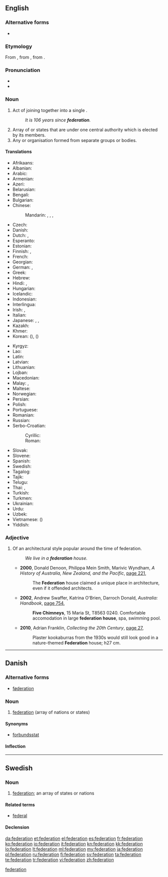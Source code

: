 {{also|fédération}}
==English==
{{wikipedia|dab=federation (disambiguation)|federation}}
{{wikipedia}}

===Alternative forms===
* {{l|en|fœderation}} {{qualifier|archaic}} {{defdate|18<sup>th</sup>–19<sup>th</sup> C}}

===Etymology===
From {{etyl|fr}} {{term|fédération}}, from {{etyl|LL.}} {{term|foederatio}}, from {{etyl|la}} {{term|foederare}}.

===Pronunciation===
* {{audio|en-us-federation.ogg|Audio (US)}}
* {{rhymes|eɪʃən}}

===Noun===
{{en-noun}}

# Act of joining together into a single {{l|en|political}} {{l|en|entity}}.
#: '' It is 106 years since '''federation'''.''
# Array of {{l|en|nations}} or states that are {{l|en|unified}} under one central authority which is elected by its members.
# Any {{l|en|society}} or organisation formed from separate groups or bodies.

====Translations====
{{trans-top|array of nations or states}}
* Afrikaans: {{t-|af|federasie}}
* Albanian: {{t-|sq|federatë|f}}
* Arabic: {{t+|ar|اتحاد|m|tr=ittiḥād}}
* Armenian: {{t-|hy|դաշնություն|tr=dašnut’yun}}
* Azeri: {{t-|az|federasiya}}
* Belarusian: {{t-|be|федэрацыя|f|tr=federácyja|sc=Cyrl}}
* Bengali: {{t-|bn|ফেডারেশন|tr=pheḑareshôn|sc=Beng}}
* Bulgarian: {{t+|bg|федерация|f|tr=federácija|sc=Cyrl}}
* Chinese:
*: Mandarin: {{t|cmn|聯邦|sc=Hani}}, {{t|cmn|联邦|tr=liánbāng|sc=Hani}}, {{t|cmn|聯合會|sc=Hani}}, {{t|cmn|联合会|tr=liánhéhuì|sc=Hani}}
* Czech: {{t-|cs|federace|f}}
* Danish: {{t+|da|føderation|c}}
* Dutch: {{t+|nl|federatie|f}}, {{t|nl|bondstaat|m}}
* Esperanto: {{t-|eo|federacio}}
* Estonian: {{t-|et|föderatsioon}}
* Finnish: {{t+|fi|liittovaltio}}, {{t+|fi|federaatio}}
* French: {{t+|fr|fédération|f}}
* Georgian: {{t-|ka|ფედერაცია|tr=p'ederac'ia|sc=Geor}}
* German: {{t-|de|Föderation|f}}, {{t+|de|Bund|m}}
* Greek: {{t+|el|ομοσπονδία|f|tr=omospondía}}
* Hebrew: {{t-|he|פדרציה|f|tr=pederátsiya|sc=Hebr}}
* Hindi: {{t-|hi|महासंघ|m|tr=mahāsaṅgha|sc=Deva}}, {{t-|hi|फ़ेडरेशन|tr=feḍareśan|sc=Deva}}
* Hungarian: {{t+|hu|föderáció}}
* Icelandic: {{t+|is|samband|n}}
* Indonesian: {{t+|id|federasi}}
* Interlingua: {{t-|ia|federation}}
* Irish: {{t-|ga|cónaidhm|f}}, {{t-|ga|feidearálacht|f}}
* Italian: {{t+|it|federazione|f}}
* Japanese: {{t+|ja|連邦|tr=れんぽう, renpō}}, {{t+|ja|連盟|tr=れんめい, renmei}}, {{t+|ja|同盟|tr=どうめい, dōmei}}
* Kazakh: {{t|kk|федерация|tr=federatsiya|sc=Cyrl}}
* Khmer: {{t-|km|សហព័ន្ធ​|tr=sa’ha’ poan|sc=Khmr}}
* Korean: {{t+|ko|연방|tr=yeonbang|sc=Kore}} ({{t+|ko|聯邦|sc=Kore}}), {{t+|ko|연합|tr=yeonhap|sc=Kore}} ({{t+|ko|聯合|sc=Kore}})
{{trans-mid}}
* Kyrgyz: {{t-|ky|федерация|tr=federatsiya|sc=Cyrl}}
* Lao: {{t+|lo|ສະຫະພັນ|tr=sa ha phan|sc=Laoo}}
* Latin: {{t-|la|foederatio|f}}
* Latvian: {{t-|lv|federācija|f}}
* Lithuanian: {{t-|lt|federacija|f}}
* Lojban: {{t-|jbo|gumgu'e}}
* Macedonian: {{t-|mk|федерација|f|tr=federácija|sc=Cyrl}}
* Malay: {{t-|ms|persekutuan}}, {{t|ms|federasi}}
* Maltese: {{t-|mt|federazzjoni|f}}
* Norwegian: {{t-|no|føderasjon}}
* Persian: {{t+|fa|فدراسیون|tr=federâsyun|sc=fa-Arab}}
* Polish: {{t+|pl|federacja|f}}
* Portuguese: {{t+|pt|federação|f}}
* Romanian: {{t-|ro|federație|f}}
* Russian: {{t+|ru|федерация|f|tr=federácija}}
* Serbo-Croatian:
*: Cyrillic: {{t-|sh|федерација|f}}
*: Roman: {{t-|sh|federacija|f}}
* Slovak: {{t-|sk|federácie|f}}
* Slovene: {{t-|sl|federacija|f}}
* Spanish: {{t+|es|federación|f}}
* Swedish: {{t+|sv|federation|c}}
* Tagalog: {{t-|tl|pederasyong}}
* Tajik: {{t-|tg|федерасия|tr=federasiya|sc=Cyrl}}
* Telugu: {{t-|te|సమాఖ్య|tr=samaakhya}}
* Thai: {{t-|th|สหพันธรัฐ|tr=sàhàpantárát|sc=Thai}}, {{t-|th|สหพันธ์|tr=sàhàpan|sc=Thai}}
* Turkish: {{t+|tr|federasyon}}
* Turkmen: {{t-|tk|federasiýa}}
* Ukrainian: {{t-|uk|федерація|f|tr=federácija|sc=Cyrl}}
* Urdu: {{t-|ur|فیڈریشن|tr=feḍareśan|sc=ur-Arab}}
* Uzbek: {{t-|uz|federatsiya}}
* Vietnamese: {{t+|vi|liên bang}} ({{t-|vi|聯邦}})
* Yiddish: {{t-|yi|פעדעריישאַן|f|sc=Hebr}}
{{trans-bottom}}

===Adjective===
{{wikipedia|Federation architecture}}
{{en-adj|-}}

# {{Australia}} Of an architectural style popular around the time of federation.
#: ''We live in a '''federation''' house.''
#* '''2000''', Donald Denoon, Philippa Mein Smith, Marivic Wyndham, ''A History of Australia, New Zealand, and the Pacific'', [http://books.google.com.au/books?id=QJQcvoXs6QYC&pg=PA221&dq=%22federation+house%22+australia+-intitle:%22%22+-inauthor:%22%22&hl=en&sa=X&ei=Gi5OT8yZJ6aOiAea4JBK&redir_esc=y#v=onepage&q=%22federation%20house%22%20australia%20-intitle%3A%22%22%20-inauthor%3A%22%22&f=false page 221],
#*: The '''Federation''' house claimed a unique place in architecture, even if it offended architects.
#* '''2002''', Andrew Swaffer, Katrina O'Brien, Darroch Donald, ''Australia: Handbook'', [http://books.google.com.au/books?id=QoHSDeFFetMC&pg=PA754&dq=%22federation+house%22+australia+-intitle:%22%22+-inauthor:%22%22&hl=en&sa=X&ei=Gi5OT8yZJ6aOiAea4JBK&redir_esc=y#v=onepage&q=%22federation%20house%22%20australia%20-intitle%3A%22%22%20-inauthor%3A%22%22&f=false page 754],
#*: '''Five Chimneys''', 15 Maria St, T8563 0240. Comfortable accomodation in large '''federation house''', spa, swimming pool.
#* '''2010''', Adrian Franklin, ''Collecting the 20th Century'', [http://books.google.com.au/books?id=Jsmr9T0uIncC&pg=PA27&dq=%22federation+house%22+australia+-intitle:%22%22+-inauthor:%22%22&hl=en&sa=X&ei=VjFOT9G5GPGiiAec8vFb&redir_esc=y#v=onepage&q=%22federation%20house%22%20australia%20-intitle%3A%22%22%20-inauthor%3A%22%22&f=false page 27],
#*: Plaster kookaburras from the 1930s would still look good in a nature-themed '''Federation''' house; h27 cm.

[[Category:English words suffixed with -ation|federation]]

----

==Danish==
{{wikipedia|lang=da}}

===Alternative forms===

* [[føderation]]

===Noun===
{{da-noun|en|er}}

# [[federation#English|federation]] (array of nations or states)

====Synonyms====

* [[forbundsstat]]

====Inflection====
{{da-noun-infl|en|er}}

----

==Swedish==

===Noun===
{{sv-noun|g=c}}

# [[#English|federation]]; an array of states or nations

====Related terms====
* [[federal]]

====Declension====
{{sv-noun-reg-er}}

[[da:federation]]
[[et:federation]]
[[el:federation]]
[[es:federation]]
[[fr:federation]]
[[ko:federation]]
[[io:federation]]
[[it:federation]]
[[kn:federation]]
[[kk:federation]]
[[lo:federation]]
[[lt:federation]]
[[ml:federation]]
[[my:federation]]
[[ja:federation]]
[[pl:federation]]
[[ru:federation]]
[[fi:federation]]
[[sv:federation]]
[[ta:federation]]
[[te:federation]]
[[tr:federation]]
[[vi:federation]]
[[zh:federation]]
